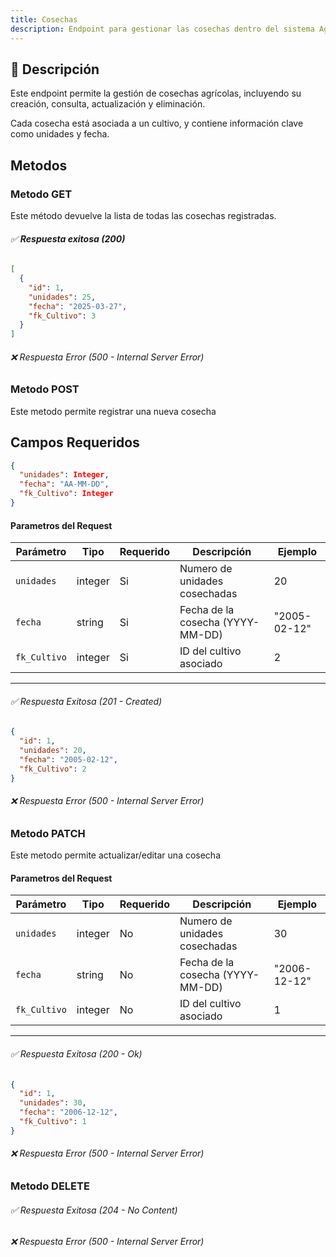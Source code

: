 ```yaml
---
title: Cosechas
description: Endpoint para gestionar las cosechas dentro del sistema AgroSoft.
---
```




## 🔹 **Descripción**
Este endpoint permite la gestión de cosechas agrícolas, incluyendo su creación, consulta, actualización y eliminación.  

Cada cosecha está asociada a un cultivo, y contiene información clave como unidades y fecha.

## Metodos

### Metodo GET

<ApiBaseBanner 
  method="GET" 
  path="/cosechas/" 
  baseUrl="http://127.0.0.1:8000"
/> 
Este método devuelve la lista de todas las cosechas registradas.  
###### ✅ **Respuesta exitosa (200)**
```json
[
  {
    "id": 1,
    "unidades": 25,
    "fecha": "2025-03-27",
    "fk_Cultivo": 3
  }
]
```
###### ❌ Respuesta Error (500 - Internal Server Error)

### Metodo POST

<ApiBaseBanner 
  method="POST" 
  path="/cosechas/" 
  baseUrl="http://127.0.0.1:8000"
/>
Este metodo permite registrar una nueva cosecha

## **Campos Requeridos**
```json
{
  "unidades": Integer,
  "fecha": "AA-MM-DD",
  "fk_Cultivo": Integer
}

```
#### **Parametros del Request** 

| Parámetro        | Tipo     | Requerido | Descripción                                               | Ejemplo               |
|------------------|----------|-----------|-----------------------------------------------------------|-----------------------|
| `unidades`         | integer   | Si       |  Numero de unidades cosechadas                            | 20                |
| `fecha`          | string   | Si       |  Fecha de la cosecha (YYYY-MM-DD)                  | "2005-02-12"          |
| `fk_Cultivo`     | integer  | Si       |  ID del cultivo asociado                             | 2                     |

---


###### ✅ Respuesta Exitosa (201 - Created)
```json
{
  "id": 1,
  "unidades": 20,
  "fecha": "2005-02-12",
  "fk_Cultivo": 2
}

```
###### ❌ Respuesta Error (500 - Internal Server Error)

### Metodo PATCH


<ApiBaseBanner 
  method="PATCH" 
  path="/cosechas/{id}/" 
  baseUrl="http://127.0.0.1:8000"
/>

Este metodo permite actualizar/editar una cosecha
#### **Parametros del Request**
| Parámetro        | Tipo     | Requerido | Descripción                                               | Ejemplo               |
|------------------|----------|-----------|-----------------------------------------------------------|-----------------------|
| `unidades`         | integer   | No       |  Numero de unidades cosechadas                            | 30               |
| `fecha`          | string   | No       |  Fecha de la cosecha (YYYY-MM-DD)                  | "2006-12-12"          |
| `fk_Cultivo`     | integer  | No       |  ID del cultivo asociado                             | 1                     |

---

###### ✅ Respuesta Exitosa (200 - Ok)
```json
{
  "id": 1,
  "unidades": 30,
  "fecha": "2006-12-12",
  "fk_Cultivo": 1
}

```

###### ❌ Respuesta Error (500 - Internal Server Error)

### Metodo DELETE
<ApiBaseBanner 
  method="DELETE" 
  path="/cosechas/{id}/" 
  baseUrl="http://127.0.0.1:8000"
/>
###### ✅ Respuesta Exitosa (204 - No Content)
###### ❌ Respuesta Error (500 - Internal Server Error)